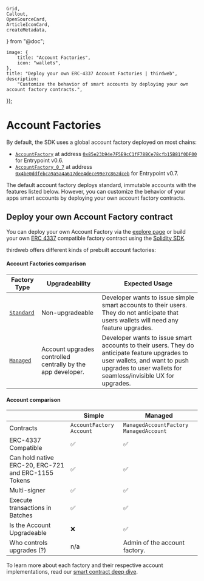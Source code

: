 	Grid,
	Callout,
	OpenSourceCard,
	ArticleIconCard,
	createMetadata,
} from "@doc";

	image: {
		title: "Account Factories",
		icon: "wallets",
	},
	title: "Deploy your own ERC-4337 Account Factories | thirdweb",
	description:
		"Customize the behavior of smart accounts by deploying your own account factory contracts.",
});

# Account Factories

By default, the SDK uses a global account factory deployed on most chains:

- [`AccountFactory`](https://thirdweb.com/thirdweb.eth/AccountFactory) at address [`0x85e23b94e7F5E9cC1fF78BCe78cfb15B81f0DF00`](https://thirdweb.com/1/0x85e23b94e7F5E9cC1fF78BCe78cfb15B81f0DF00) for Entrypoint v0.6.
- [`AccountFactory_0_7`](https://thirdweb.com/thirdweb.eth/AccountFactory_0_7) at address [`0x4be0ddfebca9a5a4a617dee4dece99e7c862dceb`](https://thirdweb.com/1/0x4be0ddfebca9a5a4a617dee4dece99e7c862dceb) for Entrypoint v0.7.

The default account factory deploys standard, immutable accounts with the features listed below. However, you can customize the behavior of your apps smart accounts by deploying your own account factory contracts.

## Deploy your own Account Factory contract

You can deploy your own Account Factory via the [explore page](https://thirdweb.com/explore/smart-wallet) or build your own [ERC 4337](https://eips.ethereum.org/EIPS/eip-4337) compatible factory contract using the [Solidity SDK](/contracts/build/base-contracts/erc-4337).

thirdweb offers different kinds of prebuilt account factories:

<Grid>
	<ArticleIconCard
		title="Account Factory for Entrypoint v0.6"
		href="https://thirdweb.com/thirdweb.eth/AccountFactory"
		icon={WalletsSmartIcon}
	/>
	<ArticleIconCard
		title="Managed Account Factory for Entrypoint v0.6"
		href="https://thirdweb.com/thirdweb.eth/ManagedAccountFactory"
		icon={WalletsSmartIcon}
	/>
	<ArticleIconCard
		title="Account Factory for Entrypoint v0.7"
		href="https://thirdweb.com/thirdweb.eth/AccountFactory_0_7"
		icon={WalletsSmartIcon}
	/>
	<ArticleIconCard
		title="Managed Account Factory for Entrypoint v0.7"
		href="https://thirdweb.com/thirdweb.eth/ManagedAccountFactory_0_7"
		icon={WalletsSmartIcon}
	/>
</Grid>

#### Account Factories comparison

| Factory Type                                                         | Upgradeability                                              | Expected Usage                                                                                                                                                                                 |
| -------------------------------------------------------------------- | ----------------------------------------------------------- | ---------------------------------------------------------------------------------------------------------------------------------------------------------------------------------------------- |
| [`Standard`](https://thirdweb.com/thirdweb.eth/AccountFactory)       | Non-upgradeable                                             | Developer wants to issue simple smart accounts to their users. They do not anticipate that users wallets will need any feature upgrades.                                                       |
| [`Managed`](https://thirdweb.com/thirdweb.eth/ManagedAccountFactory) | Account upgrades controlled centrally by the app developer. | Developer wants to issue smart accounts to their users. They do anticipate feature upgrades to user wallets, and want to push upgrades to user wallets for seamless/invisible UX for upgrades. |

#### Account comparison

|                                                     | Simple                     | Managed                                  |
| --------------------------------------------------- | -------------------------- | ---------------------------------------- |
| Contracts                                           | `AccountFactory` `Account` | `ManagedAccountFactory` `ManagedAccount` |
| ERC-4337 Compatible                                 | ✅                         | ✅                                       |
| Can hold native ERC-20, ERC-721 and ERC-1155 Tokens | ✅                         | ✅                                       |
| Multi-signer                                        | ✅                         | ✅                                       |
| Execute transactions in Batches                     | ✅                         | ✅                                       |
| Is the Account Upgradeable                          | ❌                         | ✅                                       |
| Who controls upgrades (?)                           | n/a                        | Admin of the account factory.            |

To learn more about each factory and their respective account implementations, read our [smart contract deep dive](https://blog.thirdweb.com/smart-contract-deep-dive-building-smart-wallets-for-individuals-and-teams/).
